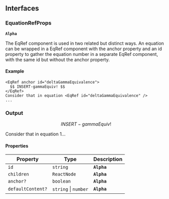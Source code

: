 ## Interfaces

### EquationRefProps

**`Alpha`**

The EqRef component is used in two related but distinct ways. An equation can be wrapped in a EqRef component with the anchor property and an id property to gather the equation number in a separate EqRef component, with the same id but without the anchor property.

#### Example

```mdx
<EqRef anchor id="deltaGammaEquivalence">
  $$ INSERT-gammaEquiv! $$
</EqRef>
Consider that in equation <EqRef id="deltaGammaEquivalence" />
...
```

### Output

$$
INSERT-gammaEquiv!
$$

Consider that in equation 1...

#### Properties

| Property          | Type                 | Description |
| ----------------- | -------------------- | ----------- |
| `id`              | `string`             | **`Alpha`** |
| `children`        | `ReactNode`          | **`Alpha`** |
| `anchor?`         | `boolean`            | **`Alpha`** |
| `defaultContent?` | `string` \| `number` | **`Alpha`** |

